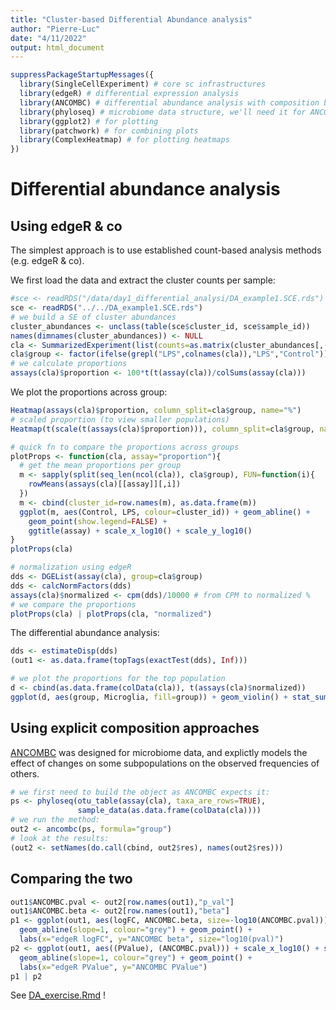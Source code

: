 ```yaml
---
title: "Cluster-based Differential Abundance analysis"
author: "Pierre-Luc"
date: "4/11/2022"
output: html_document
---
```


```r
suppressPackageStartupMessages({
  library(SingleCellExperiment) # core sc infrastructures
  library(edgeR) # differential expression analysis
  library(ANCOMBC) # differential abundance analysis with composition bias
  library(phyloseq) # microbiome data structure, we'll need it for ANCOMBC
  library(ggplot2) # for plotting
  library(patchwork) # for combining plots
  library(ComplexHeatmap) # for plotting heatmaps
})
```

# Differential abundance analysis

## Using edgeR & co

The simplest approach is to use established count-based analysis methods (e.g. edgeR \& co).

We first load the data and extract the cluster counts per sample:

```r
#sce <- readRDS("/data/day1_differential_analysi/DA_example1.SCE.rds")
sce <- readRDS("../../DA_example1.SCE.rds")
# we build a SE of cluster abundances
cluster_abundances <- unclass(table(sce$cluster_id, sce$sample_id))
names(dimnames(cluster_abundances)) <- NULL
cla <- SummarizedExperiment(list(counts=as.matrix(cluster_abundances[,-1])))
cla$group <- factor(ifelse(grepl("LPS",colnames(cla)),"LPS","Control"))
# we calculate proportions
assays(cla)$proportion <- 100*t(t(assay(cla))/colSums(assay(cla)))
```

We plot the proportions across group:

```r
Heatmap(assays(cla)$proportion, column_split=cla$group, name="%")
# scaled proportion (to view smaller populations)
Heatmap(t(scale(t(assays(cla)$proportion))), column_split=cla$group, name="scaled %")

# quick fn to compare the proportions across groups
plotProps <- function(cla, assay="proportion"){
  # get the mean proportions per group
  m <- sapply(split(seq_len(ncol(cla)), cla$group), FUN=function(i){
    rowMeans(assays(cla)[[assay]][,i])
  })
  m <- cbind(cluster_id=row.names(m), as.data.frame(m))
  ggplot(m, aes(Control, LPS, colour=cluster_id)) + geom_abline() + 
    geom_point(show.legend=FALSE) + 
    ggtitle(assay) + scale_x_log10() + scale_y_log10()
}
plotProps(cla)

# normalization using edgeR
dds <- DGEList(assay(cla), group=cla$group)
dds <- calcNormFactors(dds)
assays(cla)$normalized <- cpm(dds)/10000 # from CPM to normalized %
# we compare the proportions
plotProps(cla) | plotProps(cla, "normalized")
```

The differential abundance analysis:

```r
dds <- estimateDisp(dds)
(out1 <- as.data.frame(topTags(exactTest(dds), Inf)))
```


```r
# we plot the proportions for the top population
d <- cbind(as.data.frame(colData(cla)), t(assays(cla)$normalized))
ggplot(d, aes(group, Microglia, fill=group)) + geom_violin() + stat_summary()
```


## Using explicit composition approaches

[ANCOMBC](https://bioconductor.org/packages/release/bioc/html/ANCOMBC.html) was
designed for microbiome data, and explictly models the effect of changes on some
subpopulations on the observed frequencies of others.

```r
# we first need to build the object as ANCOMBC expects it:
ps <- phyloseq(otu_table(assay(cla), taxa_are_rows=TRUE),
               sample_data(as.data.frame(colData(cla))))
# we run the method:
out2 <- ancombc(ps, formula="group")
# look at the results:
(out2 <- setNames(do.call(cbind, out2$res), names(out2$res)))
```

## Comparing the two

```r
out1$ANCOMBC.pval <- out2[row.names(out1),"p_val"]
out1$ANCOMBC.beta <- out2[row.names(out1),"beta"]
p1 <- ggplot(out1, aes(logFC, ANCOMBC.beta, size=-log10(ANCOMBC.pval))) + 
  geom_abline(slope=1, colour="grey") + geom_point() +
  labs(x="edgeR logFC", y="ANCOMBC beta", size="log10(pval)")
p2 <- ggplot(out1, aes((PValue), (ANCOMBC.pval))) + scale_x_log10() + scale_y_log10() +
  geom_abline(slope=1, colour="grey") + geom_point() +
  labs(x="edgeR PValue", y="ANCOMBC PValue")
p1 | p2
```


See [DA_exercise.Rmd](DA_exercise.Rmd) !


